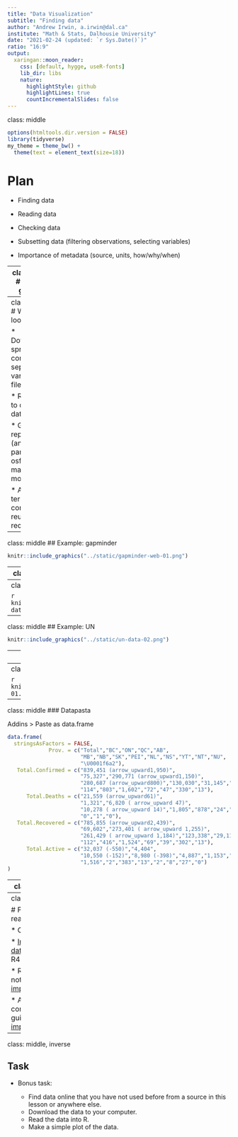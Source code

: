 ```yaml
---
title: "Data Visualization"
subtitle: "Finding data"
author: "Andrew Irwin, a.irwin@dal.ca"
institute: "Math & Stats, Dalhousie University"
date: "2021-02-24 (updated: `r Sys.Date()`)"
ratio: "16:9"
output:
  xaringan::moon_reader:
    css: [default, hygge, useR-fonts]
    lib_dir: libs
    nature:
      highlightStyle: github
      highlightLines: true
      countIncrementalSlides: false
---
```

class: middle

```r
options(htmltools.dir.version = FALSE)
library(tidyverse)
my_theme = theme_bw() + 
  theme(text = element_text(size=18))
```

# Plan

* Finding data

* Reading data

* Checking data

* Subsetting data (filtering observations, selecting variables)

* Importance of metadata (source, units, how/why/when)

---
class: middle
# Where to get data?

* R packages

* Websites: gapminder, Our World in Data, Tidy Tuesday

* Large repositories: Statistics Canada, OECD

* Specialized repositories: Many COVID data repositories

* Small collections made by individuals

* Government "Open data"

* Many, many, many more sources: google

---
class: middle
# What to look for?

* Downloadable spreadsheets, comma separated variables files, text files

* R packages to download data

* GitHub repositories (and others: pangaea.de, osf.io, and many, many more)

* A license or terms and conditions of reuse and redistribution

---
class: middle
## Example: gapminder

```r
knitr::include_graphics("../static/gapminder-web-01.png")
```

---
class: middle
### Example: gapminder

```r
electricity <- read_csv("../static/electricity_use_per_person.csv")
electricity %>% 
  filter(str_starts(country, "[AM]")) %>%
  ggplot(aes(`2010`, fct_reorder(country, `2010`))) +
  geom_point() +
  labs(x = "Electricity use in 2010\n(annual kWh per capita)", y = "") + my_theme
```

---
class: middle
## Example: UN

```r
knitr::include_graphics("../static/un-data-01.png")
```


---
class: middle
## Example: UN

```r
knitr::include_graphics("../static/un-data-02.png")
```

---
class: middle
### Example: UN

```r
forest_UN <- read_csv("../static/UNdata_Export_20210219_185253716.csv")
forest_UN %>%
  filter(Year == 2017, Unit == "1000 ha",
         str_starts(`Country or Area`, "[BU]")) %>%
  ggplot(aes(x = Value, y = fct_reorder(`Country or Area`, Value))) +
  geom_point() + labs(x = "Forest area (1000 ha)", y = "") + my_theme +
  scale_x_log10() + theme(axis.title.y = element_text(size=10))
```

---
class: middle
## Datapasta

```r
knitr::include_graphics("../static/datapasta-01.png")
```

---
class: middle
### Datapasta

Addins > Paste as data.frame

```r
data.frame(
  stringsAsFactors = FALSE,
             Prov. = c("Total","BC","ON","QC","AB",
                       "MB","NB","SK","PEI","NL","NS","YT","NT","NU",
                       "\U0001f6a2"),
   Total.Confirmed = c("839,451 (arrow_upward1,950)",
                       "75,327","290,771 (arrow_upward1,150)",
                       "280,687 (arrow_upward800)","130,030","31,145","1,411","27,099",
                       "114","803","1,602","72","47","330","13"),
      Total.Deaths = c("21,559 (arrow_upward61)",
                       "1,321","6,820 ( arrow_upward 47)",
                       "10,278 ( arrow_upward 14)","1,805","878","24","362","0","4","65","1",
                       "0","1","0"),
   Total.Recovered = c("785,855 (arrow_upward2,439)",
                       "69,602","273,401 ( arrow_upward 1,255)",
                       "261,429 ( arrow_upward 1,184)","123,338","29,114","1,275","25,221",
                       "112","416","1,524","69","39","302","13"),
      Total.Active = c("32,037 (-550)","4,404",
                       "10,550 (-152)","8,980 (-398)","4,887","1,153","112",
                       "1,516","2","383","13","2","8","27","0")
)
```


---
class: middle

# Summary

* Highlighted a few sources of data

* Easiest case is a `csv` format file

* Many R packages have data or have functions to retrieve data

* Always examine your data to be sure it was read and interpreted correctly

* Always look for metadata: units, how was data collected, who collected data, ...

---
class: middle

# Further reading

* Course notes

* [Importing data](https://r4ds.had.co.nz/data-import.html) from R4DS

* Roger Peng's notes on [importing data](https://bookdown.org/rdpeng/rprogdatascience/getting-data-in-and-out-of-r.html)

* An older but comprehensive guide to [importing data](https://cran.r-project.org/doc/manuals/r-release/R-data.html)

---
class: middle, inverse

## Task

* Bonus task: 

  * Find data online that you have not used before from a source in this lesson or anywhere else.
  * Download the data to your computer. 
  * Read the data into R. 
  * Make a simple plot of the data.

